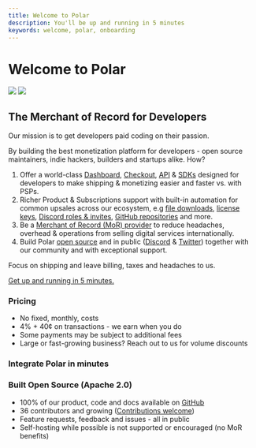 ```yaml
---
title: Welcome to Polar
description: You'll be up and running in 5 minutes
keywords: welcome, polar, onboarding
---
```



# Welcome to Polar

![](./intro.light.jpg)
![](./intro.dark.jpg)


## The Merchant of Record for Developers

Our mission is to get developers paid coding on their passion.

By building the best monetization platform for developers - open source
maintainers, indie hackers, builders and startups alike. How?

1. Offer a world-class [Dashboard](/docs/products),
[Checkout](/docs/checkout), [API](/docs/api) & [SDKs](/docs/developers/sdk)
designed for developers to make shipping & monetizing easier and faster vs. with PSPs.
2. Richer Product & Subscriptions support with built-in automation for common upsales across our ecosystem, e.g [file
downloads](/docs/benefits/file-downloads), [license
keys](/docs/benefits/license-keys), [Discord roles &
invites](/docs/benefits/discord), [GitHub
repositories](/docs/benefits/github-repositories) and more.
3. Be a [Merchant of Record (MoR) provider](/docs/merchant-of-record/tax) to reduce headaches, overhead & operations from selling digital services
internationally.
4. Build Polar [open source](https://github.com/polarsource/polar) and in public
([Discord](https://dub.sh/polar-discord) &
[Twitter](https://x.com/polar_sh)) together with our community and with exceptional support.

Focus on shipping and leave billing, taxes and headaches to us.

[Get up and running in 5 minutes.](/docs/onboarding)

### Pricing

- No fixed, monthly, costs
- 4% + 40¢ on transactions - we earn when you do
- Some payments may be subject to additional fees
- Large or fast-growing business? Reach out to us for volume discounts

### Integrate Polar in minutes
<div className='flex flex-col gap-y-8'>
  <div className='grid md:grid-cols-2 grid-cols-1 gap-8'>
      <GuideCard
          icon='nextjs'
          title='Integrating Polar with Next.js'
          description='Learn how to integrate Polar with Next.js'
          href='/docs/developers/guides/nextjs'
      />
      <GuideCard
          icon='node'
          title='Integrating Polar with Node.js'
          description='Integrate Polar with ease using Node.js'
          href='/docs/developers/guides/node'
      />
  </div>
  <GuideCard
    title='npx polar-migrate'
    description='Migrate from LemonSqueezy to Polar using our CLI, in under 1 minute'
    href='/docs/developers/sdk/polar-migrate'
  />
</div>

### Built Open Source (Apache 2.0)

- 100% of our product, code and docs available on [GitHub](https://github.com/polarsource/polar)
- 36 contributors and growing ([Contributions welcome](/docs/developers/open-source))
- Feature requests, feedback and issues - all in public
- Self-hosting while possible is not supported or encouraged (no MoR benefits)

